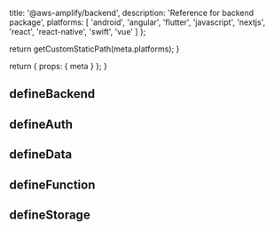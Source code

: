 
  title: '@aws-amplify/backend',
  description: 'Reference for backend package',
  platforms: [
    'android',
    'angular',
    'flutter',
    'javascript',
    'nextjs',
    'react',
    'react-native',
    'swift',
    'vue'
  ]
};

  return getCustomStaticPath(meta.platforms);
}

  return {
    props: {
      meta
    }
  };
}

## defineBackend

## defineAuth

## defineData

## defineFunction

## defineStorage
